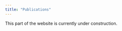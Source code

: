 ```yaml
---
title: "Publications"
---
```


::: {.callout-note}
This part of the website is currently under construction.
:::